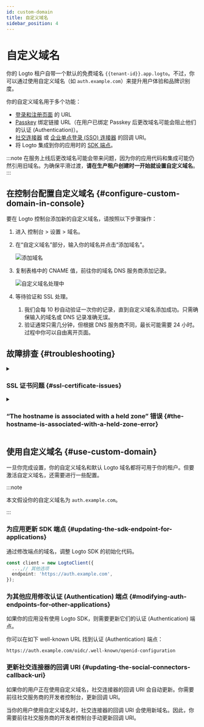 ```yaml
---
id: custom-domain
title: 自定义域名
sidebar_position: 4
---
```


# 自定义域名

你的 Logto 租户自带一个默认的免费域名 `{{tenant-id}}.app.logto`。不过，你可以通过使用自定义域名（如 `auth.example.com`）来提升用户体验和品牌识别度。

你的自定义域名用于多个功能：

- [登录和注册页面](/end-user-flows/sign-up-and-sign-in) 的 URL
- [Passkey](/end-user-flows/mfa/webauthn) 绑定链接 URL（在用户已绑定 Passkey 后更改域名可能会阻止他们的认证 (Authentication)）。
- [社交连接器](/connectors/social-connectors) 或 [企业单点登录 (SSO) 连接器](/connectors/enterprise-connectors) 的回调 URI。
- 将 Logto 集成到你的应用时的 [SDK 端点](/integrate-logto/application-data-structure#openid-provider-configuration-endpoint)。

:::note
在服务上线后更改域名可能会带来问题，因为你的应用代码和集成可能仍然引用旧域名。为确保平滑过渡，**请在生产租户创建时一开始就设置自定义域名**。
:::

## 在控制台配置自定义域名 \{#configure-custom-domain-in-console}

要在 Logto 控制台添加新的自定义域名，请按照以下步骤操作：

1. 进入 <CloudLink to="/tenant-settings/domains">控制台 > 设置 > 域名</CloudLink>。
2. 在“自定义域名”部分，输入你的域名并点击“添加域名”。

   <img src="/img/assets/custom-domain-section.jpeg" alt="添加域名" />

3. 复制表格中的 CNAME 值，前往你的域名 DNS 服务商添加记录。

   <img src="/img/assets/custom-domain-processing.jpeg" alt="自定义域名处理中" />

4. 等待验证和 SSL 处理。
   1. 我们会每 10 秒自动验证一次你的记录，直到自定义域名添加成功。只需确保输入的域名或 DNS 记录准确无误。
   2. 验证通常只需几分钟，但根据 DNS 服务商不同，最长可能需要 24 小时。过程中你可以自由离开页面。

## 故障排查 \{#troubleshooting}

<details>
<summary>

### SSL 证书问题 \{#ssl-certificate-issues}

</summary>

如果你在设置自定义域名时遇到 SSL 证书问题，可能与你的 DNS 配置中的 CAA 记录有关。CAA 记录指定了哪些证书颁发机构（CA）被授权为你的域名颁发证书。如果你使用了 CAA 记录，需要为 Logto 授权 "letsencrypt.org" 和 "pki.goog" 这两个 CA。

如需排查和解决与 CAA 记录相关的 SSL 证书问题，请参考 [Cloudflare 的 CAA 记录文档](https://developers.cloudflare.com/ssl/edge-certificates/caa-records/)。

</details>

<details>
<summary>

### “The hostname is associated with a held zone” 错误 \{#the-hostname-is-associated-with-a-held-zone-error}

</summary>

如果你在添加自定义域名时遇到 “The hostname is associated with a held zone, please contact the owner to have the hold removed” 的错误提示，说明该域名已在 Cloudflare 区域中，并被设置为“Zone Hold”状态。详见 [Cloudflare 官方文档](https://developers.cloudflare.com/fundamentals/setup/account/account-security/zone-holds/)。

要解决此问题，你需要解除 zone hold。请按照上述链接中的说明在 Cloudflare 中释放 zone hold。

</details>

## 使用自定义域名 \{#use-custom-domain}

一旦你完成设置，你的自定义域名和默认 Logto 域名都将可用于你的租户。但要激活自定义域名，还需要进行一些配置。

:::note

本文假设你的自定义域名为 `auth.example.com`。

:::

### 为应用更新 SDK 端点 \{#updating-the-sdk-endpoint-for-applications}

通过修改端点的域名，调整 Logto SDK 的初始化代码。

```typescript
const client = new LogtoClient({
  ...,// 其他选项
  endpoint: 'https://auth.example.com',
});
```

### 为其他应用修改认证 (Authentication) 端点 \{#modifying-auth-endpoints-for-other-applications}

如果你的应用没有使用 Logto SDK，则需要更新它们的认证 (Authentication) 端点。

你可以在如下 well-known URL 找到认证 (Authentication) 端点：

```
https://auth.example.com/oidc/.well-known/openid-configuration
```

### 更新社交连接器的回调 URI \{#updating-the-social-connectors-callback-uri}

如果你的用户正在使用自定义域名，社交连接器的回调 URI 会自动更新。你需要前往社交服务商的开发者控制台，更新回调 URI。

当你的用户使用自定义域名时，社交连接器的回调 URI 会使用新域名。因此，你需要前往社交服务商的开发者控制台手动更新回调 URI。
